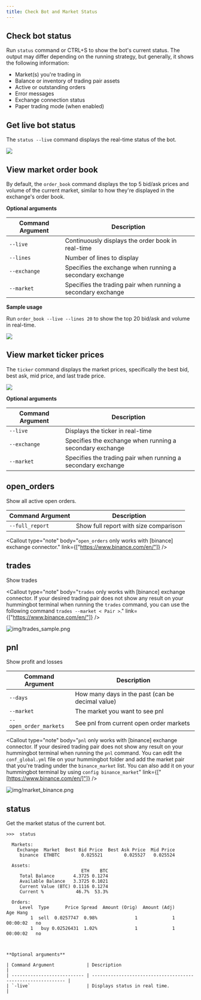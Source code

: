 ```yaml
---
title: Check Bot and Market Status
---
```



## Check bot status

Run `status` command or CTRL+S to show the bot's current status. The output may differ depending on the running strategy, but generally, it shows the following information:

- Market(s) you're trading in
- Balance or inventory of trading pair assets
- Active or outstanding orders
- Error messages
- Exchange connection status
- Paper trading mode (when enabled)

## Get live bot status

The `status --live` command displays the real-time status of the bot.

![](/img/status-live.gif)

<Callout
  type="note"
  body="Currently, this feature works on all strategies except Liquidity Mining strategy."
/>

## View market order book

By default, the `order_book` command displays the top 5 bid/ask prices and volume of the current market, similar to how they're displayed in the exchange's order book.

**Optional arguments**

| Command Argument | Description                                                  |
| ---------------- | ------------------------------------------------------------ |
| `--live`         | Continuously displays the order book in real-time            |
| `--lines`        | Number of lines to display                                   |
| `--exchange`     | Specifies the exchange when running a secondary exchange     |
| `--market`       | Specifies the trading pair when running a secondary exchange |

**Sample usage**

Run `order_book --live --lines 20` to show the top 20 bid/ask and volume in real-time.

![](/img/orderbook-live-lines.gif)

## View market ticker prices

The `ticker` command displays the market prices, specifically the best bid, best ask, mid price, and last trade price.

![](/img/ticker-command.png)

**Optional arguments**

| Command Argument | Description                                                  |
| ---------------- | ------------------------------------------------------------ |
| `--live`         | Displays the ticker in real-time                             |
| `--exchange`     | Specifies the exchange when running a secondary exchange     |
| `--market`       | Specifies the trading pair when running a secondary exchange |

## open_orders

Show all active open orders.

| Command Argument | Description                           |
| ---------------- | ------------------------------------- |
| `--full_report`  | Show full report with size comparison |

<Callout
  type="note"
  body="`open_orders` only works with [binance] exchange connector."
  link={["https://www.binance.com/en/"]}
/>

## trades

Show trades

<Callout
  type="note"
  body="`trades` only works with [binance] exchange connector.
If your desired trading pair does not show any result on your hummingbot terminal when running the `trades` command,
you can use the following command `trades --market < Pair >`."
  link={["https://www.binance.com/en/"]}
/>

![img/trades_sample.png](img/trades_sample.png)

## pnl

Show profit and losses

| Command Argument       | Description                                      |
| ---------------------- | ------------------------------------------------ |
| `--days`               | How many days in the past (can be decimal value) |
| `--market`             | The market you want to see pnl                   |
| `--open_order_markets` | See pnl from current open order markets          |

<Callout
  type="note"
  body="`pnl` only works with [binance] exchange connector.
If your desired trading pair does not show any result on your hummingbot terminal when running the `pnl` command. You can edit the `conf_global.yml` file on your hummingbot folder and add the market pair that you're trading under the `binance_market` list. You can also add it on your hummingbot terminal by using `config binance_market`"
  link={["[https://www.binance.com/en/]"]}
/>

![img/market_binance.png](img/market_binance.png)

## status

Get the market status of the current bot.

```
>>>  status

  Markets:
    Exchange  Market  Best Bid Price  Best Ask Price  Mid Price
     binance  ETHBTC        0.025521        0.025527   0.025524

  Assets:
                            ETH    BTC
     Total Balance       4.3725 0.1274
     Available Balance   3.3725 0.1021
     Current Value (BTC) 0.1116 0.1274
     Current %            46.7%  53.3%

  Orders:
     Level  Type      Price Spread  Amount (Orig)  Amount (Adj)       Age Hang
         1  sell  0.0257747  0.98%              1             1  00:00:02   no
         1   buy 0.02526431  1.02%              1             1  00:00:02   no



**Optional arguments**

| Command Argument            | Description                                                  |
| --------------------------- | ------------------------------------------------------------ |
| `-live`                     | Displays status in real time.                                |
```
